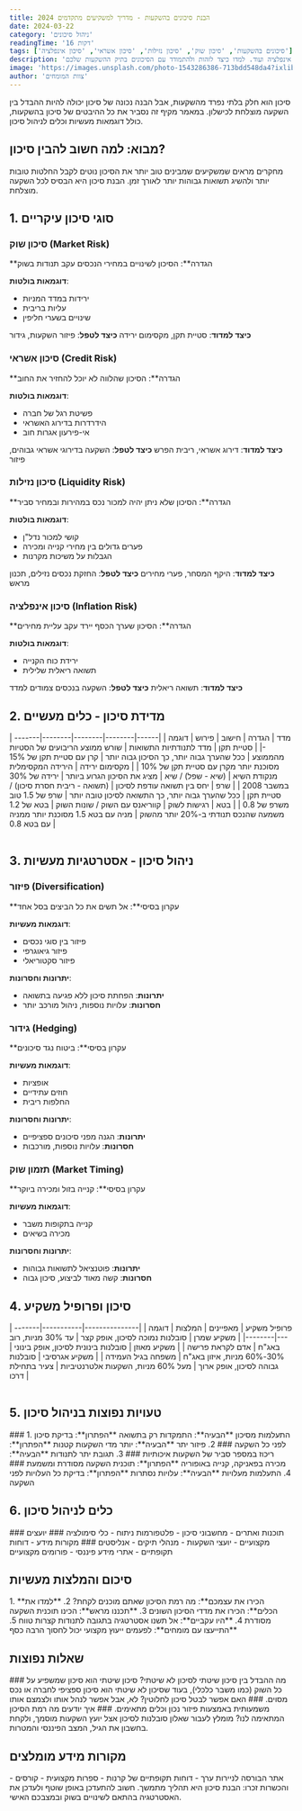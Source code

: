 ```yaml
---
title: הבנת סיכונים בהשקעות - מדריך למשקיעים מתקדמים 2024
date: 2024-03-22
category: 'ניהול סיכונים'
readingTime: '16 דקות'
tags: ['סיכונים בהשקעות', 'סיכון שוק', 'סיכון נזילות', 'סיכון אשראי', 'סיכון אינפלציה']
description: 'מדריך מקיף להבנת סוגי הסיכונים בהשקעות - כולל סיכון שוק, נזילות, אשראי, אינפלציה ועוד. למדו כיצד לזהות ולהתמודד עם הסיכונים בתיק ההשקעות שלכם.'
image: 'https://images.unsplash.com/photo-1543286386-713bdd548da4?ixlib=rb-4.0.3&ixid=M3wxMjA3fDB8MHxwaG90by1wYWdlfHx8fGVufDB8fHx8fA%3D%3D&auto=format&fit=crop&w=2070&q=80'
author: 'צוות המומחים'
---
```



<Callout>
סיכון הוא חלק בלתי נפרד מהשקעות, אבל הבנה נכונה של סיכון יכולה להיות ההבדל בין השקעה מוצלחת לכישלון. במאמר מקיף זה נסביר את כל ההיבטים של סיכון בהשקעות, כולל דוגמאות מעשיות וכלים לניהול סיכון.
</Callout>

## מבוא: למה חשוב להבין סיכון?

<InfoBox>
מחקרים מראים שמשקיעים שמבינים טוב יותר את הסיכון נוטים לקבל החלטות טובות יותר ולהשיג תשואות גבוהות יותר לאורך זמן. הבנת סיכון היא הבסיס לכל השקעה מוצלחת.
</InfoBox>

## 1. סוגי סיכון עיקריים

### סיכון שוק (Market Risk)

<InfoBox>
**הגדרה**: הסיכון לשינויים במחירי הנכסים עקב תנודות בשוק
</InfoBox>

**דוגמאות בולטות**:
- ירידות במדד המניות
- עליות בריבית
- שינויים בשערי חליפין

**כיצד למדוד**: סטיית תקן, מקסימום ירידה
**כיצד לטפל**: פיזור השקעות, גידור

### סיכון אשראי (Credit Risk)

<WarningBox>
**הגדרה**: הסיכון שהלווה לא יוכל להחזיר את החוב
</WarningBox>

**דוגמאות בולטות**:
- פשיטת רגל של חברה
- הידרדרות בדירוג האשראי
- אי-פירעון אגרות חוב

**כיצד למדוד**: דירוג אשראי, ריבית הפרש
**כיצד לטפל**: השקעה בדירוגי אשראי גבוהים, פיזור

### סיכון נזילות (Liquidity Risk)

<InfoBox>
**הגדרה**: הסיכון שלא ניתן יהיה למכור נכס במהירות ובמחיר סביר
</InfoBox>

**דוגמאות בולטות**:
- קושי למכור נדל"ן
- פערים גדולים בין מחירי קנייה ומכירה
- הגבלות על משיכות מקרנות

**כיצד למדוד**: היקף המסחר, פערי מחירים
**כיצד לטפל**: החזקת נכסים נזילים, תכנון מראש

### סיכון אינפלציה (Inflation Risk)

<WarningBox>
**הגדרה**: הסיכון שערך הכסף יירד עקב עליית מחירים
</WarningBox>

**דוגמאות בולטות**:
- ירידת כוח הקנייה
- תשואה ריאלית שלילית

**כיצד למדוד**: תשואה ריאלית
**כיצד לטפל**: השקעה בנכסים צמודים למדד

## 2. מדידת סיכון - כלים מעשיים

<Table>
| מדד | הגדרה | חישוב | פירוש | דוגמה |
|------|--------|--------|--------|--------|
| סטיית תקן | מדד לתנודתיות התשואות | שורש ממוצע הריבועים של הסטיות מהממוצע | ככל שהערך גבוה יותר, כך הסיכון גבוה יותר | קרן עם סטיית תקן של 15% מסוכנת יותר מקרן עם סטיית תקן של 10% |
| מקסימום ירידה | הירידה המקסימלית מנקודת השיא | (שיא - שפל) / שיא | מציג את הסיכון הגרוע ביותר | ירידה של 30% במשבר 2008 |
| שרפ | יחס בין תשואה עודפת לסיכון | (תשואה - ריבית חסרת סיכון) / סטיית תקן | ככל שהערך גבוה יותר, כך התשואה לסיכון טובה יותר | שרפ של 1.5 טוב משרפ של 0.8 |
| בטא | רגישות לשוק | קווריאנס עם השוק / שונות השוק | בטא של 1.2 משמעה שהנכס תנודתי ב-20% יותר מהשוק | מניה עם בטא 1.5 מסוכנת יותר ממניה עם בטא 0.8 |
</Table>

## 3. ניהול סיכון - אסטרטגיות מעשיות

### פיזור (Diversification)

<TipBox>
**עקרון בסיסי**: אל תשים את כל הביצים בסל אחד
</TipBox>

**דוגמאות מעשיות**:
- פיזור בין סוגי נכסים
- פיזור גיאוגרפי
- פיזור סקטוריאלי

**יתרונות וחסרונות**:
- **יתרונות**: הפחתת סיכון ללא פגיעה בתשואה
- **חסרונות**: עלויות נוספות, ניהול מורכב יותר

### גידור (Hedging)

<InfoBox>
**עקרון בסיסי**: ביטוח נגד סיכונים
</InfoBox>

**דוגמאות מעשיות**:
- אופציות
- חוזים עתידיים
- החלפות ריבית

**יתרונות וחסרונות**:
- **יתרונות**: הגנה מפני סיכונים ספציפיים
- **חסרונות**: עלויות נוספות, מורכבות

### תזמון שוק (Market Timing)

<WarningBox>
**עקרון בסיסי**: קנייה בזול ומכירה ביוקר
</WarningBox>

**דוגמאות מעשיות**:
- קנייה בתקופות משבר
- מכירה בשיאים

**יתרונות וחסרונות**:
- **יתרונות**: פוטנציאל לתשואות גבוהות
- **חסרונות**: קשה מאוד לביצוע, סיכון גבוה

## 4. סיכון ופרופיל משקיע

<Table>
| פרופיל משקיע | מאפיינים | המלצות | דוגמה |
|---------------|-----------|----------|--------|
| משקיע שמרן | סובלנות נמוכה לסיכון, אופק קצר | עד 30% מניות, רוב באג"ח | אדם לקראת פרישה |
| משקיע מאוזן | סובלנות בינונית לסיכון, אופק בינוני | 30%-60% מניות, איזון באג"ח | משפחה בגיל העמידה |
| משקיע אגרסיבי | סובלנות גבוהה לסיכון, אופק ארוך | מעל 60% מניות, השקעות אלטרנטיביות | צעיר בתחילת דרכו |
</Table>

## 5. טעויות נפוצות בניהול סיכון

<WarningBox>
### 1. התעלמות מסיכון
**הבעיה**: התמקדות רק בתשואה
**הפתרון**: בדיקת סיכון לפני כל השקעה
</WarningBox>

<WarningBox>
### 2. פיזור יתר
**הבעיה**: יותר מדי השקעות קטנות
**הפתרון**: ריכוז במספר סביר של השקעות איכותיות
</WarningBox>

<WarningBox>
### 3. תגובת יתר לתנודות
**הבעיה**: מכירה בפאניקה, קנייה באופוריה
**הפתרון**: תוכנית השקעה מסודרת ומשמעת
</WarningBox>

<WarningBox>
### 4. התעלמות מעלויות
**הבעיה**: עלויות נסתרות
**הפתרון**: בדיקת כל העלויות לפני השקעה
</WarningBox>

## 6. כלים לניהול סיכון

<InfoBox>
### תוכנות ואתרים
- מחשבוני סיכון
- פלטפורמות ניתוח
- כלי סימולציה
</InfoBox>

<InfoBox>
### יועצים מקצועיים
- יועצי השקעות
- מנהלי תיקים
- אנליסטים
</InfoBox>

<InfoBox>
### מקורות מידע
- דוחות תקופתיים
- אתרי מידע פיננסי
- פורומים מקצועיים
</InfoBox>

## סיכום והמלצות מעשיות

<TipBox>
1. **הכירו את עצמכם**: מה רמת הסיכון שאתם מוכנים לקחת?
2. **למדו את הכלים**: הכירו את מדדי הסיכון השונים
3. **תכננו מראש**: הכינו תוכנית השקעה מסודרת
4. **היו עקביים**: אל תשנו אסטרטגיה בתגובה לתנודות קצרות טווח
5. **התייעצו עם מומחים**: לפעמים ייעוץ מקצועי יכול לחסוך הרבה כסף
</TipBox>

## שאלות נפוצות

<InfoBox>
### מה ההבדל בין סיכון שיטתי לסיכון לא שיטתי?
סיכון שיטתי הוא סיכון שמשפיע על כל השוק (כמו משבר כלכלי), בעוד שסיכון לא שיטתי הוא סיכון ספציפי לחברה או נכס מסוים.
</InfoBox>

<InfoBox>
### האם אפשר לבטל סיכון לחלוטין?
לא, אבל אפשר לנהל אותו ולצמצם אותו משמעותית באמצעות פיזור נכון וכלים מתאימים.
</InfoBox>

<InfoBox>
### איך יודעים מה רמת הסיכון המתאימה לנו?
מומלץ לעבור שאלון סובלנות לסיכון אצל יועץ השקעות מוסמך, ולקחת בחשבון את הגיל, המצב הפיננסי והמטרות.
</InfoBox>

## מקורות מידע מומלצים

<Callout>
- אתר הבורסה לניירות ערך
- דוחות תקופתיים של קרנות
- ספרות מקצועית
- קורסים והכשרות
</Callout>

<WarningBox>
זכרו: הבנת סיכון היא תהליך מתמשך. חשוב להתעדכן באופן שוטף ולעדכן את האסטרטגיה בהתאם לשינויים בשוק ובמצבכם האישי.
</WarningBox> 